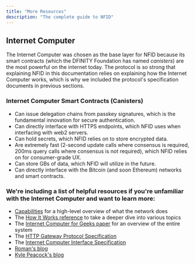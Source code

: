 ```yaml
---
title: "More Resources"
description: "The complete guide to NFID"
---
```


## Internet Computer

The Internet Computer was chosen as the base layer for NFID because its smart contracts (which the
DFINITY Foundation has named _canisters_) are the most powerful on the internet today. The protocol
is so strong that explaining NFID in this documentation relies on explaining how the Internet
Computer works, which is why we included the protocol's specification documents in previous
sections.

### Internet Computer Smart Contracts (Canisters)

- Can issue delegation chains from passkey signatures, which is the fundamental innovation for
  secure authentication.
- Can directly interface with HTTPS endpoints, which NFID uses when interfacing with web2 servers.
- Can hold secrets, which NFID relies on to store encrypted data.
- Are extremely fast (2-second update calls where consensus is required, 200ms query calls where
  consensus is not required), which NFID relies on for consumer-grade UX.
- Can store GBs of data, which NFID will utilize in the future.
- Can directly interface with the Bitcoin (and soon Ethereum) networks and smart contracts.

### We're including a list of helpful resources if you're unfamiliar with the Internet Computer and want to learn more:

- [Capabilities](https://internetcomputer.org/capabilities) for a high-level overview of what the
  network does
- The [How It Works reference](https://internetcomputer.org/how-it-works/) to take a deeper dive
  into various topics
- The [Internet Computer for Geeks paper](https://eprint.iacr.org/2022/087.pdf) for an overview of
  the entire system
- The
  [HTTP Gateway Protocol Specification](https://internetcomputer.org/docs/current/references/http-gateway-protocol-spec)
- The
  [Internet Computer Interface Specification](https://internetcomputer.org/docs/current/references/ic-interface-spec)
- [Roman's blog](https://mmapped.blog/posts.html)
- [Kyle Peacock's blog](https://kyle-peacock.com/blog/)
